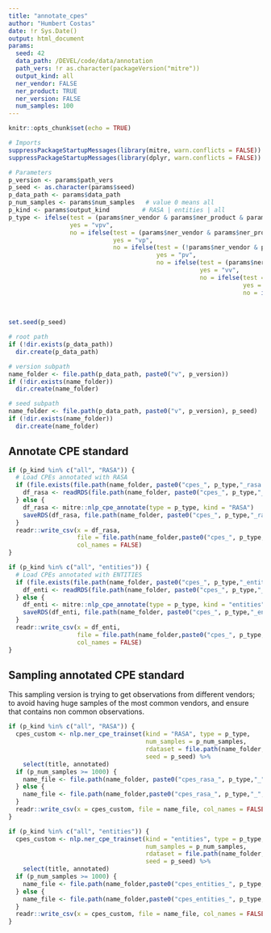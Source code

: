 ```yaml
---
title: "annotate_cpes"
author: "Humbert Costas"
date: !r Sys.Date()
output: html_document
params:
  seed: 42
  data_path: /DEVEL/code/data/annotation
  path_vers: !r as.character(packageVersion("mitre"))
  output_kind: all
  ner_vendor: FALSE
  ner_product: TRUE
  ner_version: FALSE
  num_samples: 100
---
```


```r
knitr::opts_chunk$set(echo = TRUE)

# Imports
suppressPackageStartupMessages(library(mitre, warn.conflicts = FALSE))
suppressPackageStartupMessages(library(dplyr, warn.conflicts = FALSE))

# Parameters
p_version <- params$path_vers
p_seed <- as.character(params$seed)
p_data_path <- params$data_path
p_num_samples <- params$num_samples   # value 0 means all
p_kind <- params$output_kind         # RASA | entities | all
p_type <- ifelse(test = (params$ner_vendor & params$ner_product & params$ner_version), 
                 yes = "vpv", 
                 no = ifelse(test = (params$ner_vendor & params$ner_product & !params$ner_version), 
                             yes = "vp", 
                             no = ifelse(test = (!params$ner_vendor & params$ner_product & params$ner_version), 
                                         yes = "pv", 
                                         no = ifelse(test = (params$ner_vendor & !params$ner_product & params$ner_version), 
                                                     yes = "vv", 
                                                     no = ifelse(test = (params$ner_vendor), 
                                                                 yes = "vend", 
                                                                 no = ifelse(test = (params$ner_product), 
                                                                             yes = "prod", 
                                                                             no = "vers"))))))

set.seed(p_seed)
```

```r
# root path
if (!dir.exists(p_data_path))
  dir.create(p_data_path)

# version subpath
name_folder <- file.path(p_data_path, paste0("v", p_version))
if (!dir.exists(name_folder))
  dir.create(name_folder)

# seed subpath
name_folder <- file.path(p_data_path, paste0("v", p_version), p_seed)
if (!dir.exists(name_folder))
  dir.create(name_folder)
```

## Annotate CPE standard

```r
if (p_kind %in% c("all", "RASA")) {
  # Load CPEs annotated with RASA
  if (file.exists(file.path(name_folder, paste0("cpes_", p_type,"_rasa.rds")))) {
    df_rasa <- readRDS(file.path(name_folder, paste0("cpes_", p_type,"_rasa.rds")))
  } else {
    df_rasa <- mitre::nlp_cpe_annotate(type = p_type, kind = "RASA")
    saveRDS(df_rasa, file.path(name_folder, paste0("cpes_", p_type,"_rasa.rds")))
  }
  readr::write_csv(x = df_rasa,
                   file = file.path(name_folder,paste0("cpes_", p_type,"_rasa.csv")),
                   col_names = FALSE)
}

if (p_kind %in% c("all", "entities")) {
  # Load CPEs annotated with ENTITIES
  if (file.exists(file.path(name_folder, paste0("cpes_", p_type,"_entities.rds")))) {
    df_enti <- readRDS(file.path(name_folder, paste0("cpes_", p_type,"_entities.rds")))
  } else {
    df_enti <- mitre::nlp_cpe_annotate(type = p_type, kind = "entities")
    saveRDS(df_enti, file.path(name_folder, paste0("cpes_", p_type,"_entities.rds")))
  }
  readr::write_csv(x = df_enti,
                   file = file.path(name_folder,paste0("cpes_", p_type,"_entities.csv")),
                   col_names = FALSE)
}
```

## Sampling annotated CPE standard

This sampling version is trying to get observations from different
vendors; to avoid having huge samples of the most common vendors, and ensure 
that contains non common observations.

```r

if (p_kind %in% c("all", "RASA")) {
  cpes_custom <- nlp.ner_cpe_trainset(kind = "RASA", type = p_type,
                                      num_samples = p_num_samples,
                                      rdataset = file.path(name_folder, paste0("cpes_", p_type,"_rasa.rds")),
                                      seed = p_seed) %>%
    select(title, annotated)
  if (p_num_samples >= 1000) {
    name_file <- file.path(name_folder, paste0("cpes_rasa_", p_type,"_", round(p_num_samples / 1000, 1), "k.csv"))
  } else {
    name_file <- file.path(name_folder,paste0("cpes_rasa_", p_type,"_", p_num_samples, ".csv"))
  }
  readr::write_csv(x = cpes_custom, file = name_file, col_names = FALSE)
}

if (p_kind %in% c("all", "entities")) {
  cpes_custom <- nlp.ner_cpe_trainset(kind = "entities", type = p_type,
                                      num_samples = p_num_samples,
                                      rdataset = file.path(name_folder, paste0("cpes_", p_type,"_entities.rds")),
                                      seed = p_seed) %>%
    select(title, annotated)
  if (p_num_samples >= 1000) {
    name_file <- file.path(name_folder,paste0("cpes_entities_", p_type,"_", round(p_num_samples / 1000, 1), "k.csv"))
  } else {
    name_file <- file.path(name_folder,paste0("cpes_entities_", p_type,"_", p_num_samples, ".csv"))
  }
  readr::write_csv(x = cpes_custom, file = name_file, col_names = FALSE)
}

```

<!-- Let's try another strategy. Now we will select samples using new columns. -->
<!-- First we need to enrich the data. For each column: -->
<!--  - Length: `len_*` -->
<!--  - Number of letters: `abc_*` -->
<!--  - Number of numbers: `num_*` -->
<!--  - Number of symbols: `sym_*` -->

<!-- ```{r feateng} -->
<!-- df <- mitre::nlp_cpe_feateng() -->

<!-- ``` -->

<!-- Now we are ready to explore them with a PCA... -->

<!-- ```{r pca_summary} -->
<!-- pca_cpes <- prcomp(dplyr::select(df, -c("title", "part", "vendor", "product", "version")), scale = T) -->
<!-- summary(pca_cpes) -->

<!-- ``` -->
<!-- The first 7 principal components explains more than 90% of the data variance. -->
<!-- Using the top 10 it almost reach the 99%. -->


<!-- ```{r pca_importance} -->
<!-- PVE <- 100 * pca_cpes$sdev^2 / sum(pca_cpes$sdev^2) -->

<!-- par(mfrow = c(1,2)) -->
<!-- plot(PVE, type = "o", -->
<!--      ylab = "PVE", -->
<!--      xlab = "Componente principal", -->
<!--      col = "blue") -->
<!-- plot(cumsum(PVE), type = "o", -->
<!--      ylab = "PVE acumulada", -->
<!--      xlab = "Componente principal", -->
<!--      col = "brown3") -->
<!-- ``` -->

<!-- ```{r pca_screeplot} -->
<!-- #install.packages("factoextra") -->
<!-- factoextra::fviz_screeplot(pca_cpes, addlabels = TRUE, ylim = c(0, 40)) -->


<!-- ``` -->


<!-- ```{r pca_contribution} -->
<!-- factoextra::fviz_contrib(pca_cpes, choice = "var", axes = 1:10, top = 16) -->

<!-- ``` -->


<!-- ```{r pca_contribution_split} -->
<!-- par(mfrow = c(5,2)) -->
<!-- factoextra::fviz_contrib(pca_cpes, choice = "var", axes = 1) -->
<!-- factoextra::fviz_contrib(pca_cpes, choice = "var", axes = 2) -->
<!-- factoextra::fviz_contrib(pca_cpes, choice = "var", axes = 3) -->
<!-- factoextra::fviz_contrib(pca_cpes, choice = "var", axes = 4) -->
<!-- factoextra::fviz_contrib(pca_cpes, choice = "var", axes = 5) -->
<!-- factoextra::fviz_contrib(pca_cpes, choice = "var", axes = 6) -->
<!-- factoextra::fviz_contrib(pca_cpes, choice = "var", axes = 7) -->
<!-- factoextra::fviz_contrib(pca_cpes, choice = "var", axes = 8) -->
<!-- factoextra::fviz_contrib(pca_cpes, choice = "var", axes = 9) -->
<!-- factoextra::fviz_contrib(pca_cpes, choice = "var", axes = 10) -->


<!-- # for (i in 1:10) { -->
<!-- #   factoextra::fviz_contrib(pca_cpes, choice = "var", axes = i) -->
<!-- # } -->

<!-- ``` -->


<!-- ```{r pca_contribution_split_acum} -->
<!-- par(mfrow = c(5,2)) -->
<!-- factoextra::fviz_contrib(pca_cpes, choice = "var", axes = 1) -->
<!-- factoextra::fviz_contrib(pca_cpes, choice = "var", axes = 1:2) -->
<!-- factoextra::fviz_contrib(pca_cpes, choice = "var", axes = 1:3) -->
<!-- factoextra::fviz_contrib(pca_cpes, choice = "var", axes = 1:4) -->
<!-- factoextra::fviz_contrib(pca_cpes, choice = "var", axes = 1:5) -->
<!-- factoextra::fviz_contrib(pca_cpes, choice = "var", axes = 1:6) -->
<!-- factoextra::fviz_contrib(pca_cpes, choice = "var", axes = 1:7) -->
<!-- factoextra::fviz_contrib(pca_cpes, choice = "var", axes = 1:8) -->
<!-- factoextra::fviz_contrib(pca_cpes, choice = "var", axes = 1:9) -->
<!-- factoextra::fviz_contrib(pca_cpes, choice = "var", axes = 1:10) -->

<!-- ``` -->

<!-- Let's check the correlation, maybe we can reduce some features... -->

<!-- ```{r plot_correlation} -->
<!-- DataExplorer::plot_correlation(dplyr::select(df, -c("title", "part", "vendor", "product", "version"))) -->

<!-- ``` -->
<!-- We can observe high correlation with length and alphabetic. It seems reasonable  -->
<!-- to keep remove highly correlated features, for example `len_title` and  `sym_title`. -->

<!-- Let's see what happen without them. -->

<!-- ```{r pca_lite_summary} -->
<!-- pca_lite_cpes <- prcomp(dplyr::select(df, -c("title", "part", "vendor", "product",  -->
<!--                                              "version", "len_title", "sym_title")),  -->
<!--                         scale = T) -->
<!-- summary(pca_lite_cpes) -->

<!-- ``` -->
<!-- Minor improvement is noticed. The first 7 PCs explain near 92% and top10 more than 99%. -->

<!-- Let's explore the features... -->

<!-- ```{r pca_lite_importance} -->
<!-- PVE <- 100 * pca_lite_cpes$sdev^2 / sum(pca_lite_cpes$sdev^2) -->

<!-- par(mfrow = c(1,2)) -->
<!-- plot(PVE, type = "o", -->
<!--      ylab = "PVE", -->
<!--      xlab = "Componente principal", -->
<!--      col = "blue") -->
<!-- plot(cumsum(PVE), type = "o", -->
<!--      ylab = "PVE acumulada", -->
<!--      xlab = "Componente principal", -->
<!--      col = "brown3") -->
<!-- ``` -->

<!-- ```{r pca_lite_contribution} -->
<!-- factoextra::fviz_contrib(pca_lite_cpes, choice = "var", axes = 1:7) -->

<!-- ``` -->

<!-- ```{r pca_lite_contribution_split} -->
<!-- par(mfrow = c(5,2)) -->
<!-- factoextra::fviz_contrib(pca_lite_cpes, choice = "var", axes = 1) -->
<!-- factoextra::fviz_contrib(pca_lite_cpes, choice = "var", axes = 2) -->
<!-- factoextra::fviz_contrib(pca_lite_cpes, choice = "var", axes = 3) -->
<!-- factoextra::fviz_contrib(pca_lite_cpes, choice = "var", axes = 4) -->
<!-- factoextra::fviz_contrib(pca_lite_cpes, choice = "var", axes = 5) -->
<!-- factoextra::fviz_contrib(pca_lite_cpes, choice = "var", axes = 6) -->
<!-- factoextra::fviz_contrib(pca_lite_cpes, choice = "var", axes = 7) -->
<!-- factoextra::fviz_contrib(pca_lite_cpes, choice = "var", axes = 8) -->
<!-- factoextra::fviz_contrib(pca_lite_cpes, choice = "var", axes = 9) -->
<!-- factoextra::fviz_contrib(pca_lite_cpes, choice = "var", axes = 10) -->

<!-- ``` -->

<!-- ~~Maybe is better to keep title length feature and remove the other lengths.~~ -->

<!-- After playing with features... -->

<!-- ```{r pca_lite2_summary} -->
<!-- pca_lite2_cpes <- prcomp(dplyr::select(df, -c("title", "part", "vendor", "product", "version",  -->
<!--                                               # "len_title",  -->
<!--                                               "len_vendor", "len_product", "len_version", -->
<!--                                               "sym_title",  -->
<!--                                               "num_title", -->
<!--                                               "abc_title", -->
<!--                                               # "abc_vendor", "abc_product", "num_version" -->
<!--                                               )),  -->
<!--                         scale = T) -->
<!-- summary(pca_lite2_cpes) -->

<!-- ``` -->
<!-- ```{r pca_lite2_importance} -->
<!-- PVE2 <- 100 * pca_lite2_cpes$sdev^2 / sum(pca_lite2_cpes$sdev^2) -->

<!-- par(mfrow = c(1,2)) -->
<!-- plot(PVE2, type = "o", -->
<!--      ylab = "PVE2", -->
<!--      xlab = "Componente principal", -->
<!--      col = "blue") -->
<!-- plot(cumsum(PVE2), type = "o", -->
<!--      ylab = "PVE2 acumulada", -->
<!--      xlab = "Componente principal", -->
<!--      col = "brown3") -->
<!-- ``` -->

<!-- ```{r pca_lite2_contribution} -->
<!-- factoextra::fviz_contrib(pca_lite2_cpes, choice = "var", axes = 1:7) -->

<!-- ``` -->

<!-- ```{r plot_correlation_lite2} -->
<!-- DataExplorer::plot_correlation(dplyr::select(df, c("num_vendor", "sym_vendor", "abc_version",   -->
<!--                                                    "sym_version", "abc_vendor", "sym_product"))) -->

<!-- ``` -->

